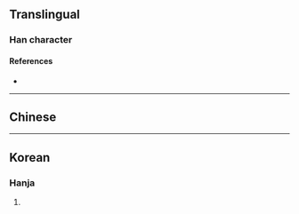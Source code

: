 {{character info/new}}
==Translingual==

===Han character===
{{Han char|rn=85|rad=水|as=18|sn=21|four=|canj=EFFC|ids=⿰氵鎣}}

====References====
* {{Han ref|kx=0663.091|dj=1072.041|hdz=31793.131|uh=7050|ud=28752}}

----

==Chinese==
{{zh-see|瀅|a}}

----

==Korean==

===Hanja===
{{ko-hanja|hangeul=형|eumhun=|rv=hyeong|mr=hyŏng|y=hyeng}}

# {{rfdef|ko|sort=水18}}